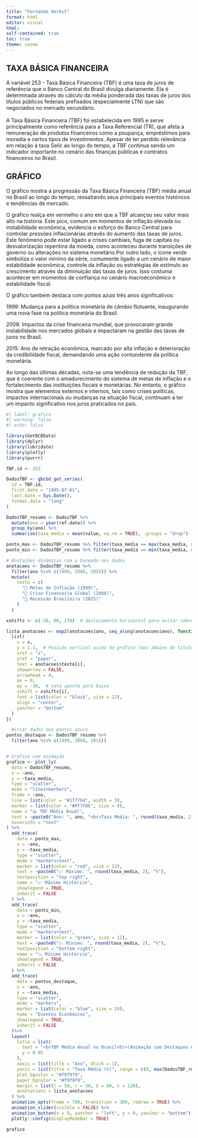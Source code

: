 ---
title: "Fernanda Herbst"
format: html
editor: visual
html:
self-contained: true
toc: true
theme: cosmo
---

## TAXA BÁSICA FINANCEIRA

A variável 253 - Taxa Básica Financeira (TBF) é uma taxa de juros de referência que o Banco Central do Brasil divulga diariamente. Ela é determinada através do cálculo da média ponderada das taxas de juros dos títulos públicos federais prefixados (especialmente LTN) que são negociados no mercado secundário.\
\
A Taxa Básica Financeira (TBF) foi estabelecida em 1995 e serve principalmente como referência para a Taxa Referencial (TR), que afeta a remuneração de produtos financeiros como a poupança, empréstimos para moradia e certos tipos de investimentos. Apesar de ter perdido relevância em relação à taxa Selic ao longo do tempo, a TBF continua sendo um indicador importante no cenário das finanças públicas e contratos financeiros no Brasil.

## GRÁFICO

O gráfico mostra a progressão da Taxa Básica Financeira (TBF) média anual no Brasil ao longo do tempo, ressaltando seus principais eventos históricos e tendências de mercado.

O gráfico realça em vermelho o ano em que a TBF alcançou seu valor mais alto na história. Este pico, comum em momentos de inflação elevada ou instabilidade econômica, evidencia o esforço do Banco Central para controlar pressões inflacionárias através do aumento das taxas de juros. Este fenômeno pode estar ligado a crises cambiais, fuga de capitais ou desvalorização repentina da moeda, como aconteceu durante transições de governo ou alterações no sistema monetário.Por outro lado, o ícone verde simboliza o valor mínimo da série, comumente ligado a um cenário de maior estabilidade econômica, controle da inflação ou estratégias de estímulo ao crescimento através da diminuição das taxas de juros. Isso costuma acontecer em momentos de confiança no cenário macroeconômico e estabilidade fiscal.

O gráfico também destaca com pontos azuis três anos significativos:

1999: Mudança para a política monetária de câmbio flutuante, inaugurando uma nova fase na política monetária do Brasil.

2008: Impactos da crise financeira mundial, que provocaram grande instabilidade nos mercados globais e impactaram na gestão das taxas de juros no Brasil.

2015: Ano de retração econômica, marcado por alta inflação e deterioração da credibilidade fiscal, demandando uma ação contundente da política monetária.

Ao longo das últimas décadas, nota-se uma tendência de redução da TBF, que é coerente com o amadurecimento do sistema de metas de inflação e o fortalecimento das instituições fiscais e monetárias. No entanto, o gráfico mostra que elementos externos e internos, tais como crises políticas, impactos internacionais ou mudanças na situação fiscal, continuam a ter um impacto significativo nos juros praticados no país.

```{r}
#| label: grafico
#| warning: false
#| echo: false

library(GetBCBData)
library(dplyr)
library(lubridate)
library(plotly)
library(purrr)

TBF.id <- 253

DadosTBF <- gbcbd_get_series(
  id = TBF.id,
  first.date = "1995-07-01",
  last.date = Sys.Date(),
  format.data = "long"
)

DadosTBF_resumo <- DadosTBF %>%
  mutate(ano = year(ref.date)) %>%
  group_by(ano) %>%
  summarise(taxa_media = mean(value, na.rm = TRUE), .groups = "drop")

ponto_max <- DadosTBF_resumo %>% filter(taxa_media == max(taxa_media, na.rm = TRUE))
ponto_min <- DadosTBF_resumo %>% filter(taxa_media == min(taxa_media, na.rm = TRUE))

# Anotações dinâmicas com y baseado nos dados
anotacoes <- DadosTBF_resumo %>%
  filter(ano %in% c(1999, 2008, 2015)) %>%
  mutate(
    texto = c(
      "🔵 Metas de Inflação (1999)",
      "🔵 Crise Financeira Global (2008)",
      "🔵 Recessão Brasileira (2015)"
    )
  )

xshifts <- c(-30, 60, 170)  # deslocamento horizontal para evitar sobreposição

lista_anotacoes <- map2(anotacoes$ano, seq_along(anotacoes$ano), function(x, i) {
  list(
    x = x,
    y = 1.1,  # Posição vertical acima do gráfico (mas abaixo do título)
    xref = "x",
    yref = "paper",
    text = anotacoes$texto[i],
    showarrow = FALSE,
    arrowhead = 4,
    ax = 0,
    ay = -30,  # seta aponta para baixo
    xshift = xshifts[i],
    font = list(color = "black", size = 12),
    align = "center",
    yanchor = "bottom"
  )
})

  #Criar dados dos pontos azuis
pontos_destaque <- DadosTBF_resumo %>% 
  filter(ano %in% c(1999, 2008, 2015))


# Gráfico com animação
grafico <- plot_ly(
  data = DadosTBF_resumo,
  x = ~ano,
  y = ~taxa_media,
  type = "scatter",
  mode = "lines+markers",
  frame = ~ano,
  line = list(color = "#1f77b4", width = 3),
  marker = list(color = "#FF7F0E", size = 8),
  name = "📊 TBF Média Anual",
  text = ~paste0("Ano: ", ano, "<br>Taxa Média: ", round(taxa_media, 2), "%"),
  hoverinfo = "text"
) %>%
  add_trace(
    data = ponto_max,
    x = ~ano,
    y = ~taxa_media,
    type = "scatter",
    mode = "markers+text",
    marker = list(color = "red", size = 12),
    text = ~paste0("📈 Máximo: ", round(taxa_media, 2), "%"),
    textposition = "top right",
    name = "📈 Máximo Histórico",
    showlegend = TRUE,
    inherit = FALSE
  ) %>%
  add_trace(
    data = ponto_min,
    x = ~ano,
    y = ~taxa_media,
    type = "scatter",
    mode = "markers+text",
    marker = list(color = "green", size = 12),
    text = ~paste0("📉 Mínimo: ", round(taxa_media, 2), "%"),
    textposition = "bottom right",
    name = "📉 Mínimo Histórico",
    showlegend = TRUE,
    inherit = FALSE
  ) %>%
  add_trace(
    data = pontos_destaque,
    x = ~ano,
    y = ~taxa_media,
    type = "scatter",
    mode = "markers",
    marker = list(color = "blue", size = 10),
    name = "Eventos Econômicos",
    showlegend = TRUE,
    inherit = FALSE
  )%>%
  layout(
    title = list(
      text = "<b>TBF Média Anual no Brasil<br>(Animação com Destaques e Eventos)</b>",
      y = 0.95
    ),
    xaxis = list(title = "Ano", dtick = 1),
    yaxis = list(title = "Taxa Média (%)", range = c(0, max(DadosTBF_resumo$taxa_media) + 2)),
    plot_bgcolor = "#f9f9f9",
    paper_bgcolor = "#f9f9f9",
    margin = list(l = 50, r = 50, b = 80, t = 120),
    annotations = lista_anotacoes
  ) %>%
  animation_opts(frame = 700, transition = 300, redraw = TRUE) %>%
  animation_slider(visible = FALSE) %>%
  animation_button(x = 0, xanchor = "left", y = 0, yanchor = "bottom") %>%
  plotly::config(displayModeBar = TRUE)

grafico
```
